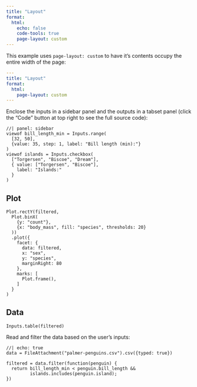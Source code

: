 ```yaml
---
title: "Layout"
format:
  html:
    echo: false
    code-tools: true
    page-layout: custom
---
```


This example uses `page-layout: custom` to have it's contents occupy the entire width of the page:

```yaml
---
title: "Layout"
format: 
  html: 
    page-layout: custom
---
```

Enclose the inputs in a sidebar panel and the outputs in a tabset panel (click the "Code" button at top right to see the full source code):

```ojs
//| panel: sidebar
viewof bill_length_min = Inputs.range(
  [32, 50], 
  {value: 35, step: 1, label: "Bill length (min):"}
)
viewof islands = Inputs.checkbox(
  ["Torgersen", "Biscoe", "Dream"], 
  { value: ["Torgersen", "Biscoe"], 
    label: "Islands:"
  }
)
```

::: panel-tabset

## Plot

```ojs
Plot.rectY(filtered, 
  Plot.binX(
    {y: "count"}, 
    {x: "body_mass", fill: "species", thresholds: 20}
  ))
  .plot({
    facet: {
      data: filtered,
      x: "sex",
      y: "species",
      marginRight: 80
    },
    marks: [
      Plot.frame(),
    ]
  }
)
```

## Data

```ojs
Inputs.table(filtered)
```

:::


Read and filter the data based on the user's inputs:

```ojs
//| echo: true
data = FileAttachment("palmer-penguins.csv").csv({typed: true})

filtered = data.filter(function(penguin) {
  return bill_length_min < penguin.bill_length &&
         islands.includes(penguin.island);
})
```


